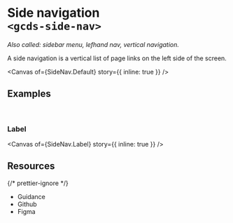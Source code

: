 
<Meta of={SideNav} name="Overview" />

# Side navigation<br/>`<gcds-side-nav>`

_Also called: sidebar menu, lefhand nav, vertical navigation._

A side navigation is a vertical list of page links on the left side of the screen.

<Canvas of={SideNav.Default} story={{ inline: true }} />

## Examples

<br />

### Label

<Canvas of={SideNav.Label} story={{ inline: true }} />

## Resources

{/* prettier-ignore */}
<ul>
  <li>
    <gcds-button type="link" button-style="text-only" href="https://design-system.alpha.canada.ca/en/components/side-navigation/" target="_blank">Guidance</gcds-button>
  </li>
  <li>
    <gcds-button type="link" button-style="text-only" href="https://github.com/cds-snc/gcds-components/tree/main/packages/web/src/components/gcds-side-nav" target="_blank">Github</gcds-button>
  </li>
  <li>
    <gcds-button type="link" button-style="text-only" href="https://www.figma.com/file/mh2maMG2NBtk41k1O1UGHV/Canadian-Digital-Service%E2%80%A8---GC-Design-System?type=design&node-id=5633-11428&mode=design&t=oJq0gIzGGCLVfPM6-0" target="_blank">Figma</gcds-button>
  </li>
</ul>
